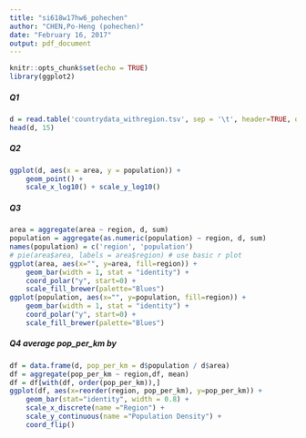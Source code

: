 ```yaml
---
title: "si618w17hw6_pohechen"
author: "CHEN,Po-Heng (pohechen)"
date: "February 16, 2017"
output: pdf_document
---
```


```r
knitr::opts_chunk$set(echo = TRUE)
library(ggplot2)
```

##### Q1
```r
d = read.table('countrydata_withregion.tsv', sep = '\t', header=TRUE, quote = "")
head(d, 15)
```

##### Q2
```r
ggplot(d, aes(x = area, y = population)) + 
    geom_point() + 
    scale_x_log10() + scale_y_log10()
```

##### Q3
```r
area = aggregate(area ~ region, d, sum)
population = aggregate(as.numeric(population) ~ region, d, sum)
names(population) = c('region', 'population')
# pie(area$area, labels = area$region) # use basic r plot
ggplot(area, aes(x="", y=area, fill=region)) +
    geom_bar(width = 1, stat = "identity") +
    coord_polar("y", start=0) + 
    scale_fill_brewer(palette="Blues") 
ggplot(population, aes(x="", y=population, fill=region)) +
    geom_bar(width = 1, stat = "identity") +
    coord_polar("y", start=0) + 
    scale_fill_brewer(palette="Blues") 
```

##### Q4 average pop_per_km by
```r
df = data.frame(d, pop_per_km = d$population / d$area)
df = aggregate(pop_per_km ~ region,df, mean)
df = df[with(df, order(pop_per_km)),]
ggplot(df, aes(x=reorder(region, pop_per_km), y=pop_per_km)) +
    geom_bar(stat="identity", width = 0.8) +
    scale_x_discrete(name ="Region") + 
    scale_y_continuous(name ="Population Density") +
    coord_flip()
```

